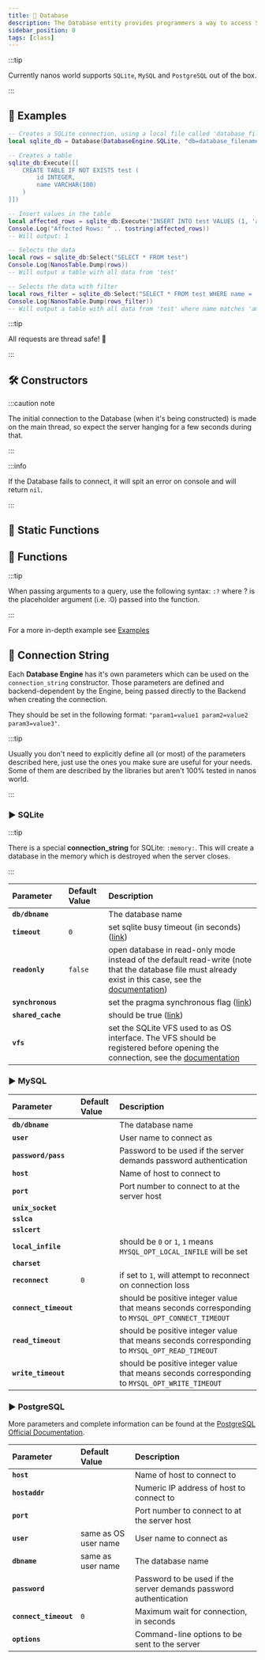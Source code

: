 ```yaml
---
title: 💾 Database
description: The Database entity provides programmers a way to access SQL databases easily through scripting.
sidebar_position: 0
tags: [class]
---
```


<HeaderDeclaration type="Class" name="Database" image="/img/docs/db.webp" />

:::tip

Currently nanos world supports `SQLite`, `MySQL` and `PostgreSQL` out of the box.

:::


## 🎒 Examples

```lua title="Server/Index.lua"
-- Creates a SQLite connection, using a local file called 'database_filename.db'
local sqlite_db = Database(DatabaseEngine.SQLite, "db=database_filename.db timeout=2")

-- Creates a table
sqlite_db:Execute([[
	CREATE TABLE IF NOT EXISTS test (
		id INTEGER,
		name VARCHAR(100)
	)
]])

-- Insert values in the table
local affected_rows = sqlite_db:Execute("INSERT INTO test VALUES (1, 'amazing')")
Console.Log("Affected Rows: " .. tostring(affected_rows))
-- Will output: 1

-- Selects the data
local rows = sqlite_db:Select("SELECT * FROM test")
Console.Log(NanosTable.Dump(rows))
-- Will output a table with all data from 'test'

-- Selects the data with filter
local rows_filter = sqlite_db:Select("SELECT * FROM test WHERE name = :0", "amazing")
Console.Log(NanosTable.Dump(rows_filter))
-- Will output a table with all data from 'test' where name matches 'amazing'
```

<ExamplesDeclaration type="Class" name="Database" />

:::tip

All requests are thread safe! 🥳

:::


## 🛠 Constructors

<ConstructorDeclaration type="Class" name="Database" />

:::caution note

The initial connection to the Database (when it's being constructed) is made on the main thread, so expect the server hanging for a few seconds during that.

:::

:::info

If the Database fails to connect, it will spit an error on console and will return `nil`.

:::


## 🗿 Static Functions

<StaticFunctionsDeclaration type="Class" name="Database" />


## 🦠 Functions

<FunctionsDeclaration type="Class" name="Database" />

:::tip

When passing arguments to a query, use the following syntax: `:?` where ? is the placeholder argument (i.e. :0) passed into the function.

:::

For a more in-depth example see [Examples](#examples)


## 🧵 Connection String

Each **Database Engine** has it's own parameters which can be used on the `connection_string` constructor. Those parameters are defined and backend-dependent by the Engine, being passed directly to the Backend when creating the connection.

They should be set in the following format: `"param1=value1 param2=value2 param3=value3"`.

:::tip

Usually you don't need to explicitly define all (or most) of the parameters described here, just use the ones you make sure are useful for your needs. Some of them are described by the libraries but aren't 100% tested in nanos world.

:::


### ▶ SQLite

:::tip

There is a special **connection_string** for SQLite: `:memory:`. This will create a database in the memory which is destroyed when the server closes.

:::

| Parameter | Default Value | Description |
| :--- | :--- | :--- |
| **`db/dbname`** |  | The database name |
| **`timeout`** | `0` | set sqlite busy timeout (in seconds) ([link](http://www.sqlite.org/c3ref/busy_timeout.html)) |
| **`readonly`** | `false` | open database in read-only mode instead of the default read-write (note that the database file must already exist in this case, see the [documentation](https://www.sqlite.org/c3ref/open.html)) |
| **`synchronous`** | | set the pragma synchronous flag ([link](http://www.sqlite.org/pragma.html#pragma_synchronous)) |
| **`shared_cache`** | | should be true ([link](http://www.sqlite.org/c3ref/enable_shared_cache.html)) |
| **`vfs`** | | set the SQLite VFS used to as OS interface. The VFS should be registered before opening the connection, see the [documentation](https://www.sqlite.org/vfs.html) |


### ▶ MySQL

| Parameter | Default Value | Description |
| :--- | :--- | :--- |
| **`db/dbname`** |  | The database name |
| **`user`** |  | User name to connect as |
| **`password/pass`** |  | Password to be used if the server demands password authentication |
| **`host`** |  | Name of host to connect to |
| **`port`** |  | Port number to connect to at the server host |
| **`unix_socket`** |  | |
| **`sslca`** |  | |
| **`sslcert`** |  | |
| **`local_infile`** |  | should be `0` or `1`, `1` means `MYSQL_OPT_LOCAL_INFILE` will be set |
| **`charset`** |  |  |
| **`reconnect`** | `0` | if set to `1`, will attempt to reconnect on connection loss |
| **`connect_timeout`** |  | should be positive integer value that means seconds corresponding to `MYSQL_OPT_CONNECT_TIMEOUT` |
| **`read_timeout`** |  | should be positive integer value that means seconds corresponding to `MYSQL_OPT_READ_TIMEOUT` |
| **`write_timeout`** |  | should be positive integer value that means seconds corresponding to `MYSQL_OPT_WRITE_TIMEOUT` |


### ▶ PostgreSQL

More parameters and complete information can be found at the [PostgreSQL Official Documentation](https://www.postgresql.org/docs/8.3/libpq-connect.html).

| Parameter | Default Value | Description |
| :--- | :--- | :--- |
| **`host`** |  | Name of host to connect to |
| **`hostaddr`** |  | Numeric IP address of host to connect to |
| **`port`** |  | Port number to connect to at the server host |
| **`user`** | same as OS user name | User name to connect as |
| **`dbname`** | same as user name | The database name |
| **`password`** |  | Password to be used if the server demands password authentication |
| **`connect_timeout`** | `0` | Maximum wait for connection, in seconds |
| **`options`** |  | Command-line options to be sent to the server |
